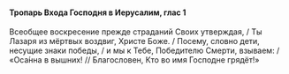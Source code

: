 #### Тропарь Входа Господня в Иерусалим, глас 1

Всеобщее воскресение прежде страданий Своих утверждая, / Ты Лазаря из мёртвых воздвиг, Христе Боже. / Посему, словно дети, несущие знаки победы, / и мы к Тебе, Победителю Смерти, взываем: / «Оса́нна в вышних! // Благословен, Кто во имя Господне грядёт!»
